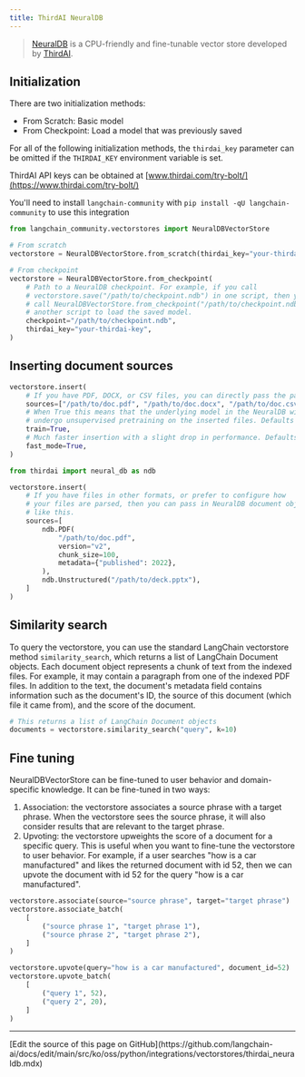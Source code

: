 ```yaml
---
title: ThirdAI NeuralDB
---
```


>[NeuralDB](https://www.thirdai.com/neuraldb-enterprise/) is a CPU-friendly and fine-tunable vector store developed by [ThirdAI](https://www.thirdai.com/).

## Initialization

There are two initialization methods:

- From Scratch: Basic model
- From Checkpoint: Load a model that was previously saved

For all of the following initialization methods, the `thirdai_key` parameter can be omitted if the `THIRDAI_KEY` environment variable is set.

ThirdAI API keys can be obtained at [www.thirdai.com/try-bolt/](https://www.thirdai.com/try-bolt/)

You'll need to install `langchain-community` with `pip install -qU langchain-community` to use this integration

```python
from langchain_community.vectorstores import NeuralDBVectorStore

# From scratch
vectorstore = NeuralDBVectorStore.from_scratch(thirdai_key="your-thirdai-key")

# From checkpoint
vectorstore = NeuralDBVectorStore.from_checkpoint(
    # Path to a NeuralDB checkpoint. For example, if you call
    # vectorstore.save("/path/to/checkpoint.ndb") in one script, then you can
    # call NeuralDBVectorStore.from_checkpoint("/path/to/checkpoint.ndb") in
    # another script to load the saved model.
    checkpoint="/path/to/checkpoint.ndb",
    thirdai_key="your-thirdai-key",
)
```

## Inserting document sources

```python
vectorstore.insert(
    # If you have PDF, DOCX, or CSV files, you can directly pass the paths to the documents
    sources=["/path/to/doc.pdf", "/path/to/doc.docx", "/path/to/doc.csv"],
    # When True this means that the underlying model in the NeuralDB will
    # undergo unsupervised pretraining on the inserted files. Defaults to True.
    train=True,
    # Much faster insertion with a slight drop in performance. Defaults to True.
    fast_mode=True,
)

from thirdai import neural_db as ndb

vectorstore.insert(
    # If you have files in other formats, or prefer to configure how
    # your files are parsed, then you can pass in NeuralDB document objects
    # like this.
    sources=[
        ndb.PDF(
            "/path/to/doc.pdf",
            version="v2",
            chunk_size=100,
            metadata={"published": 2022},
        ),
        ndb.Unstructured("/path/to/deck.pptx"),
    ]
)
```

## Similarity search

To query the vectorstore, you can use the standard LangChain vectorstore method `similarity_search`, which returns a list of LangChain Document objects. Each document object represents a chunk of text from the indexed files. For example, it may contain a paragraph from one of the indexed PDF files. In addition to the text, the document's metadata field contains information such as the document's ID, the source of this document (which file it came from), and the score of the document.

```python
# This returns a list of LangChain Document objects
documents = vectorstore.similarity_search("query", k=10)
```

## Fine tuning

NeuralDBVectorStore can be fine-tuned to user behavior and domain-specific knowledge. It can be fine-tuned in two ways:

1. Association: the vectorstore associates a source phrase with a target phrase. When the vectorstore sees the source phrase, it will also consider results that are relevant to the target phrase.
2. Upvoting: the vectorstore upweights the score of a document for a specific query. This is useful when you want to fine-tune the vectorstore to user behavior. For example, if a user searches "how is a car manufactured" and likes the returned document with id 52, then we can upvote the document with id 52 for the query "how is a car manufactured".

```python
vectorstore.associate(source="source phrase", target="target phrase")
vectorstore.associate_batch(
    [
        ("source phrase 1", "target phrase 1"),
        ("source phrase 2", "target phrase 2"),
    ]
)

vectorstore.upvote(query="how is a car manufactured", document_id=52)
vectorstore.upvote_batch(
    [
        ("query 1", 52),
        ("query 2", 20),
    ]
)
```

---

<Callout icon="pen-to-square" iconType="regular">
  [Edit the source of this page on GitHub](https://github.com/langchain-ai/docs/edit/main/src/ko/oss/python/integrations/vectorstores/thirdai_neuraldb.mdx)
</Callout>

